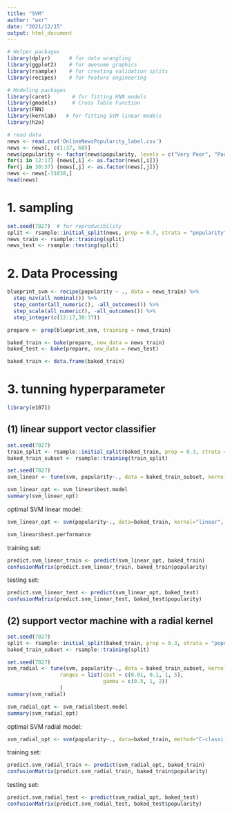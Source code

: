 ---
title: "SVM"
author: "wxr"
date: "2021/12/15"
output: html_document
---

```{r}
# Helper packages
library(dplyr)      # for data wrangling
library(ggplot2)    # for awesome graphics
library(rsample)    # for creating validation splits
library(recipes)    # for feature engineering

# Modeling packages
library(caret)       # for fitting KNN models
library(gmodels)     # Cross Table Function
library(FNN)
library(kernlab)   # for fitting SVM linear models
library(h2o)
```


```{r}
# read data
news <- read.csv('OnlineNewsPopularity_label.csv')
news <- news[, c(1:37, 60)]
news$popularity <- factor(news$popularity, levels = c("Very Poor", "Poor", "Average", "Good", "Very Good", "Excellent", "Exceptional"))
for(i in 12:17) {news[,i] <- as.factor(news[,i])}
for(j in 30:37) {news[,j] <- as.factor(news[,j])}
news <- news[-31038,]
head(news)
```

# 1. sampling

```{r}
set.seed(7027)  # for reproducibility
split <- rsample::initial_split(news, prop = 0.7, strata = "popularity")
news_train <- rsample::training(split)
news_test <- rsample::testing(split)
```

# 2. Data Processing
```{r}
blueprint_svm <- recipe(popularity ~ ., data = news_train) %>% 
  step_nzv(all_nominal()) %>% 
  step_center(all_numeric(), -all_outcomes()) %>% 
  step_scale(all_numeric(), -all_outcomes()) %>%
  step_integer(c(12:17,30:37))

prepare <- prep(blueprint_svm, training = news_train)

baked_train <- bake(prepare, new_data = news_train)
baked_test <- bake(prepare, new_data = news_test)
```


```{r}
baked_train <- data.frame(baked_train)
```

# 3. tunning hyperparameter
```{r}
library(e1071)
```

## (1) linear support vector classifier

```{r}
set.seed(7027)
train_split <- rsample::initial_split(baked_train, prop = 0.3, strata = "popularity")
baked_train_subset <- rsample::training(train_split)
```

```{r}
set.seed(7027)
svm_linear <- tune(svm, popularity~., data = baked_train_subset, kernel = "linear", ranges = list(cost = c(0.1,1,5)))
```

```{r}
svm_linear_opt <- svm_linear$best.model
summary(svm_linear_opt)
```

optimal SVM linear model:
```{r}
svm_linear_opt <- svm(popularity~., data=baked_train, kernal="linear", cost=0.1)
```

```{r}
svm_linear$best.performance
```

training set:
```{r}
predict.svm_linear_train <- predict(svm_linear_opt, baked_train)
confusionMatrix(predict.svm_linear_train, baked_train$popularity)
```

testing set:
```{r}
predict.svm_linear_test <- predict(svm_linear_opt, baked_test)
confusionMatrix(predict.svm_linear_test, baked_test$popularity)
```


## (2)  support vector machine with a radial kernel
```{r}
set.seed(7027)
split <- rsample::initial_split(baked_train, prop = 0.3, strata = "popularity")
baked_train_subset <- rsample::training(split)
```


```{r}
set.seed(7027)
svm_radial <- tune(svm, popularity~., data = baked_train_subset, kernel = "radial",
                 ranges = list(cost = c(0.01, 0.1, 1, 5), 
                               gamma = c(0.5, 1, 2))
                 )
summary(svm_radial)
```

```{r}
svm_radial_opt <- svm_radial$best.model
summary(svm_radial_opt)
```

optimal SVM radial model:
```{r}
svm_radial_opt <- svm(popularity~., data=baked_train, method="C-classification", kernal="radial", cost=1, gamma = 0.5)
```

training set:
```{r}
predict.svm_radial_train <- predict(svm_radial_opt, baked_train)
confusionMatrix(predict.svm_radial_train, baked_train$popularity)
```

testing set:
```{r}
predict.svm_radial_test <- predict(svm_radial_opt, baked_test)
confusionMatrix(predict.svm_radial_test, baked_test$popularity)
```
